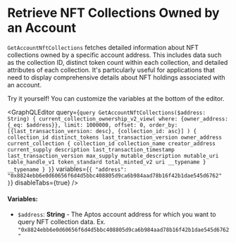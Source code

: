 
# Retrieve NFT Collections Owned by an Account

`GetAccountNftCollections` fetches detailed information about NFT collections owned by a specific account address. This includes data such as the collection ID, distinct token count within each collection, and detailed attributes of each collection. It's particularly useful for applications that need to display comprehensive details about NFT holdings associated with an account.

<Callout type="info">
Try it yourself! You can customize the variables at the bottom of the editor.
</Callout>

<GraphQLEditor
  query={`query GetAccountNftCollections($address: String) {
  current_collection_ownership_v2_view(
    where: {owner_address: {_eq: $address}},
    limit: 1000000,
    offset: 0,
    order_by: [{last_transaction_version: desc}, {collection_id: asc}]
  ) {
    collection_id
    distinct_tokens
    last_transaction_version
    owner_address
    current_collection {
      collection_id
      collection_name
      creator_address
      current_supply
      description
      last_transaction_timestamp
      last_transaction_version
      max_supply
      mutable_description
      mutable_uri
      table_handle_v1
      token_standard
      total_minted_v2
      uri
      __typename
    }
    __typename
  }
}`}
  variables={`{
  "address": "0x8824ebb6e0d60656f6d4d5bbc408805d9ca6b984aad78b16f42b1dae545d6762"
}`}
  disableTabs={true}
/>

#### Variables:
- `$address`: **String** - The Aptos account address for which you want to query NFT collection data. Ex. `"0x8824ebb6e0d60656f6d4d5bbc408805d9ca6b984aad78b16f42b1dae545d6762"`
